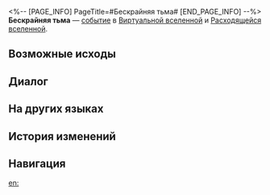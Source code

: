 <%-- [PAGE_INFO]
PageTitle=#Бескрайняя тьма#
[END_PAGE_INFO] --%>
{{Дополнить}}
{{ВВ Событие Инфобокс
|id                 = 11401
|Название           = 
|Изображение        = Событие ВВ По умолчанию.png
|Испытание_в_вв     = Неизвестно
|Испытание_в_рое    = Неизвестно
|Испытание_в_зиш    = Неизвестно
|Испытание_в_рв     = Неизвестно
|Испытание_в_облнеп = 
|Требования         = 
|Пред               = 
|След               = 
|Упоминания         = 
|Порядок            = 075
|Порядок_рв         = 
}}
'''Бескрайняя тьма''' — [[Расходящаяся вселенная/События|событие]] в [[Виртуальная вселенная|Виртуальной вселенной]] и [[Расходящаяся вселенная|Расходящейся вселенной]].

==Возможные исходы==
{{Возможные исходы
|Выбор_1 = Можно ослабить оборону
|Результат_1 = Получить случайных негативных диковин: 3, а также благословений 1-2★: 2.
|Путь_1   = Ночь
|Режимы_1  = рв

|Выбор_2 = Можно ослабить оборону
|Результат_2 = Получить благословения Небытия 3★: 1, случайные негативные диковины: 1.
|Путь_2   = Эрудиция
|Режимы_2  = зиш

|Выбор_3 = Насладиться...
|Результат_3 = Усилить случайное благословение Небытия.
|Путь_3   = Небытие
|Режимы_3  = рой

|Выбор_4 = Вперёд во тьму
|Результат_4 = Кажется, впереди бесформенная гигантская тёмная паутина...

|Выбор_5 = Противостоять притяжению
|Результат_5 = Вам нужно сосредоточиться.
}}

==Диалог==
{{Диалог Начало}}
:{{tx}}
{{Диалог Конец}}

==На других языках==
{{На других языках
|en   = Unending Darkness
|zhs  = 无尽黑暗
|zht  = 無盡黑暗
|ja   = {{Rubi|果|は}}て{{Rubi|無|な}}き{{Rubi|暗闇|くらやみ}}
|ko   = 끝없는 어둠
|es   = Oscuridad infinita
|fr   = Ténèbres infinies
|ru   = Бескрайняя тьма
|th   = ความมืดที่ไม่สิ้นสุด
|vi   = Bóng Đêm Vô Tận
|de   = Endlose Dunkelheit
|id   = Kegelapan Tanpa Akhir
|pt   = Escuridão Infinita
}}

==История изменений==
{{История изменений|3.5}}

==Навигация==
{{События ВВ Навбокс}}

[[en:]]